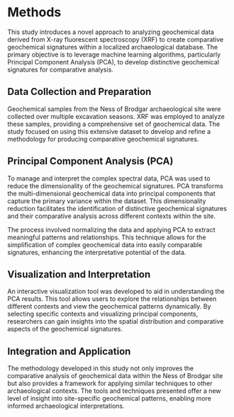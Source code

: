 # Methods
This study introduces a novel approach to analyzing geochemical data derived from X-ray fluorescent spectroscopy (XRF) to create comparative geochemical signatures within a localized archaeological database. The primary objective is to leverage machine learning algorithms, particularly Principal Component Analysis (PCA), to develop distinctive geochemical signatures for comparative analysis.

## Data Collection and Preparation
Geochemical samples from the Ness of Brodgar archaeological site were collected over multiple excavation seasons. XRF was employed to analyze these samples, providing a comprehensive set of geochemical data. The study focused on using this extensive dataset to develop and refine a methodology for producing comparative geochemical signatures.

## Principal Component Analysis (PCA)
To manage and interpret the complex spectral data, PCA was used to reduce the dimensionality of the geochemical signatures. PCA transforms the multi-dimensional geochemical data into principal components that capture the primary variance within the dataset. This dimensionality reduction facilitates the identification of distinctive geochemical signatures and their comparative analysis across different contexts within the site.

The process involved normalizing the data and applying PCA to extract meaningful patterns and relationships. This technique allows for the simplification of complex geochemical data into easily comparable signatures, enhancing the interpretative potential of the data.

## Visualization and Interpretation
An interactive visualization tool was developed to aid in understanding the PCA results. This tool allows users to explore the relationships between different contexts and view the geochemical patterns dynamically. By selecting specific contexts and visualizing principal components, researchers can gain insights into the spatial distribution and comparative aspects of the geochemical signatures.

## Integration and Application
The methodology developed in this study not only improves the comparative analysis of geochemical data within the Ness of Brodgar site but also provides a framework for applying similar techniques to other archaeological contexts. The tools and techniques presented offer a new level of insight into site-specific geochemical patterns, enabling more informed archaeological interpretations.
